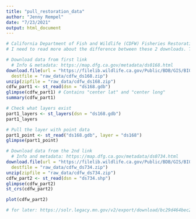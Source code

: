```yaml
---
title: "pull_restoration_data"
author: "Jenny Rempel"
date: "7/23/2021"
output: html_document
---
```


```r
# California Department of Fish and Wildlife (CDFW) Fisheries Restoration Grant Program (FRGP) 
# I need to read more about the difference between these 2 downloads. The first is a gdb and the second contains shp files.

# Download data from first link
  # Info & metadata: https://map.dfg.ca.gov/metadata/ds0168.html
download.file(url = "https://filelib.wildlife.ca.gov/Public/BDB/GIS/BIOS/Public_Datasets/100_199/ds168.zip", 
  destfile = "raw_data/cdfw_ds168.zip")
unzip(zipfile = "raw_data/cdfw_ds168.zip")
cdfw_part1 <- st_read(dsn = "ds168.gdb") 
glimpse(cdfw_part1) # Contains "center lat" and "center long"
summary(cdfw_part1) 

# Check what layers exist
part1_layers <- st_layers(dsn = "ds168.gdb")
part1_layers

# Pull the layer with point data
part1_point <- st_read("ds168.gdb", layer = "ds168")
glimpse(part1_point) 

# Download data from the 2nd link
  # Info and metadata: https://map.dfg.ca.gov/metadata/ds0734.html
download.file(url = "https://filelib.wildlife.ca.gov/Public/BDB/GIS/BIOS/Public_Datasets/700_799/ds734.zip", 
  destfile = "raw_data/cdfw_ds734.zip")
unzip(zipfile = "raw_data/cdfw_ds734.zip")
cdfw_part2 <- st_read(dsn = "ds734.shp")
glimpse(cdfw_part2)
st_crs(cdfw_part2)
```

```r
plot(cdfw_part2)
```


```r
# for later: https://solr.legacy.mn.gov/v2/export/download/bc29d464bec222dba9523a7ccfc0abfc
```